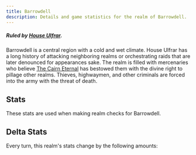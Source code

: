 ```yaml
---
title: Barrowdell
description: Details and game statistics for the realm of Barrowdell.
---
```



##### Ruled by [House Ulfrar](/great-houses/house-ulfrar).

Barrowdell is a central region with a cold and wet climate. House Ulfrar has a long history of attacking neighboring realms or orchestrating raids that are later denounced for appearances sake. The realm is filled with mercenaries who believe [The Cairn Eternal](/setting/religion#the-cairn-eternal) has bestowed them with the divine right to pillage other realms. Thieves, highwaymen, and other criminals are forced into the army with the threat of death.

## Stats
These stats are used when making realm checks for Barrowdell.

<StatGrid>
  <Stat name="Health" value="27" />
  <Stat name="Morale" value="31" />
  <Stat name="Population" value="42" />
  <Stat name="Reverance" value="65" />
  <Stat name="Food" value="36" />
  <Stat name="Resources" value="19" />
  <Stat name="Trade" value="49" />
  <Stat name="Wealth" value="54" />
  <Stat name="Army" value="78" />
  <Stat name="Navy" value="8" />
  <Stat name="Defenses" value="91" />
  <Stat name="Crime" value="14" />
</StatGrid>

## Delta Stats
Every turn, this realm's stats change by the following amounts:
<StatGrid>
  <Stat name="Army" value="+2" />
  <Stat name="Crime" value="-1" />
  <Stat name="Resources" value="-1" />
  <Stat name="Wealth" value="-2" />
</StatGrid>